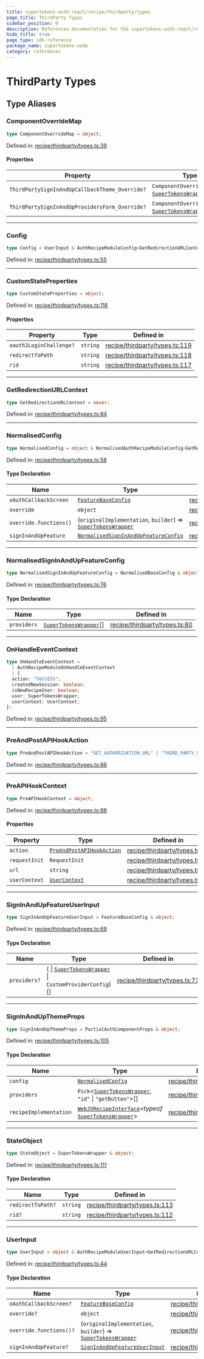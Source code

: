 ```yaml
---
title: supertokens-auth-react/recipe/thirdparty/types
page_title: ThirdParty Types
sidebar_position: 9
description: References documentation for the supertokens-auth-react/recipe/thirdparty/types package
hide_title: true
page_type: sdk-reference
package_name: supertokens-node
category: references
---
```


# ThirdParty Types


## Type Aliases

### ComponentOverrideMap

```ts
type ComponentOverrideMap = object;
```

Defined in: [recipe/thirdparty/types.ts:39](https://github.com/supertokens/supertokens-auth-react/blob/b337b23722adfbe2906b193ea5fcf98f9c98c8b0/lib/ts/recipe/thirdparty/types.ts#L39)

#### Properties

| Property | Type | Defined in |
| ------ | ------ | ------ |
| <a id="thirdpartysigninandupcallbacktheme_override"></a> `ThirdPartySignInAndUpCallbackTheme_Override?` | `ComponentOverride`\<*typeof* [`SuperTokensWrapper`](index.mdx#supertokenswrapper-1)\> | [recipe/thirdparty/types.ts:41](https://github.com/supertokens/supertokens-auth-react/blob/b337b23722adfbe2906b193ea5fcf98f9c98c8b0/lib/ts/recipe/thirdparty/types.ts#L41) |
| <a id="thirdpartysigninandupprovidersform_override"></a> `ThirdPartySignInAndUpProvidersForm_Override?` | `ComponentOverride`\<*typeof* [`SuperTokensWrapper`](index.mdx#supertokenswrapper-1)\> | [recipe/thirdparty/types.ts:40](https://github.com/supertokens/supertokens-auth-react/blob/b337b23722adfbe2906b193ea5fcf98f9c98c8b0/lib/ts/recipe/thirdparty/types.ts#L40) |

***

### Config

```ts
type Config = UserInput & AuthRecipeModuleConfig<GetRedirectionURLContext, PreAndPostAPIHookAction, OnHandleEventContext>;
```

Defined in: [recipe/thirdparty/types.ts:55](https://github.com/supertokens/supertokens-auth-react/blob/b337b23722adfbe2906b193ea5fcf98f9c98c8b0/lib/ts/recipe/thirdparty/types.ts#L55)

***

### CustomStateProperties

```ts
type CustomStateProperties = object;
```

Defined in: [recipe/thirdparty/types.ts:116](https://github.com/supertokens/supertokens-auth-react/blob/b337b23722adfbe2906b193ea5fcf98f9c98c8b0/lib/ts/recipe/thirdparty/types.ts#L116)

#### Properties

| Property | Type | Defined in |
| ------ | ------ | ------ |
| <a id="oauth2loginchallenge"></a> `oauth2LoginChallenge?` | `string` | [recipe/thirdparty/types.ts:119](https://github.com/supertokens/supertokens-auth-react/blob/b337b23722adfbe2906b193ea5fcf98f9c98c8b0/lib/ts/recipe/thirdparty/types.ts#L119) |
| <a id="redirecttopath"></a> `redirectToPath` | `string` | [recipe/thirdparty/types.ts:118](https://github.com/supertokens/supertokens-auth-react/blob/b337b23722adfbe2906b193ea5fcf98f9c98c8b0/lib/ts/recipe/thirdparty/types.ts#L118) |
| <a id="rid"></a> `rid` | `string` | [recipe/thirdparty/types.ts:117](https://github.com/supertokens/supertokens-auth-react/blob/b337b23722adfbe2906b193ea5fcf98f9c98c8b0/lib/ts/recipe/thirdparty/types.ts#L117) |

***

### GetRedirectionURLContext

```ts
type GetRedirectionURLContext = never;
```

Defined in: [recipe/thirdparty/types.ts:84](https://github.com/supertokens/supertokens-auth-react/blob/b337b23722adfbe2906b193ea5fcf98f9c98c8b0/lib/ts/recipe/thirdparty/types.ts#L84)

***

### NormalisedConfig

```ts
type NormalisedConfig = object & NormalisedAuthRecipeModuleConfig<GetRedirectionURLContext, PreAndPostAPIHookAction, OnHandleEventContext>;
```

Defined in: [recipe/thirdparty/types.ts:58](https://github.com/supertokens/supertokens-auth-react/blob/b337b23722adfbe2906b193ea5fcf98f9c98c8b0/lib/ts/recipe/thirdparty/types.ts#L58)

#### Type Declaration

| Name | Type | Defined in |
| ------ | ------ | ------ |
| `oAuthCallbackScreen` | [`FeatureBaseConfig`](types.mdx#featurebaseconfig) | [recipe/thirdparty/types.ts:60](https://github.com/supertokens/supertokens-auth-react/blob/b337b23722adfbe2906b193ea5fcf98f9c98c8b0/lib/ts/recipe/thirdparty/types.ts#L60) |
| `override` | `object` | [recipe/thirdparty/types.ts:61](https://github.com/supertokens/supertokens-auth-react/blob/b337b23722adfbe2906b193ea5fcf98f9c98c8b0/lib/ts/recipe/thirdparty/types.ts#L61) |
| `override.functions()` | (`originalImplementation`, `builder`) => [`SuperTokensWrapper`](index.mdx#supertokenswrapper-1) | [recipe/thirdparty/types.ts:62](https://github.com/supertokens/supertokens-auth-react/blob/b337b23722adfbe2906b193ea5fcf98f9c98c8b0/lib/ts/recipe/thirdparty/types.ts#L62) |
| `signInAndUpFeature` | [`NormalisedSignInAndUpFeatureConfig`](#normalisedsigninandupfeatureconfig) | [recipe/thirdparty/types.ts:59](https://github.com/supertokens/supertokens-auth-react/blob/b337b23722adfbe2906b193ea5fcf98f9c98c8b0/lib/ts/recipe/thirdparty/types.ts#L59) |

***

### NormalisedSignInAndUpFeatureConfig

```ts
type NormalisedSignInAndUpFeatureConfig = NormalisedBaseConfig & object;
```

Defined in: [recipe/thirdparty/types.ts:76](https://github.com/supertokens/supertokens-auth-react/blob/b337b23722adfbe2906b193ea5fcf98f9c98c8b0/lib/ts/recipe/thirdparty/types.ts#L76)

#### Type Declaration

| Name | Type | Defined in |
| ------ | ------ | ------ |
| `providers` | [`SuperTokensWrapper`](index.mdx#supertokenswrapper-1)[] | [recipe/thirdparty/types.ts:80](https://github.com/supertokens/supertokens-auth-react/blob/b337b23722adfbe2906b193ea5fcf98f9c98c8b0/lib/ts/recipe/thirdparty/types.ts#L80) |

***

### OnHandleEventContext

```ts
type OnHandleEventContext = 
  | AuthRecipeModuleOnHandleEventContext
  | {
  action: "SUCCESS";
  createdNewSession: boolean;
  isNewRecipeUser: boolean;
  user: SuperTokensWrapper;
  userContext: UserContext;
};
```

Defined in: [recipe/thirdparty/types.ts:95](https://github.com/supertokens/supertokens-auth-react/blob/b337b23722adfbe2906b193ea5fcf98f9c98c8b0/lib/ts/recipe/thirdparty/types.ts#L95)

***

### PreAndPostAPIHookAction

```ts
type PreAndPostAPIHookAction = "GET_AUTHORISATION_URL" | "THIRD_PARTY_SIGN_IN_UP";
```

Defined in: [recipe/thirdparty/types.ts:86](https://github.com/supertokens/supertokens-auth-react/blob/b337b23722adfbe2906b193ea5fcf98f9c98c8b0/lib/ts/recipe/thirdparty/types.ts#L86)

***

### PreAPIHookContext

```ts
type PreAPIHookContext = object;
```

Defined in: [recipe/thirdparty/types.ts:88](https://github.com/supertokens/supertokens-auth-react/blob/b337b23722adfbe2906b193ea5fcf98f9c98c8b0/lib/ts/recipe/thirdparty/types.ts#L88)

#### Properties

| Property | Type | Defined in |
| ------ | ------ | ------ |
| <a id="action"></a> `action` | [`PreAndPostAPIHookAction`](#preandpostapihookaction) | [recipe/thirdparty/types.ts:89](https://github.com/supertokens/supertokens-auth-react/blob/b337b23722adfbe2906b193ea5fcf98f9c98c8b0/lib/ts/recipe/thirdparty/types.ts#L89) |
| <a id="requestinit"></a> `requestInit` | `RequestInit` | [recipe/thirdparty/types.ts:90](https://github.com/supertokens/supertokens-auth-react/blob/b337b23722adfbe2906b193ea5fcf98f9c98c8b0/lib/ts/recipe/thirdparty/types.ts#L90) |
| <a id="url"></a> `url` | `string` | [recipe/thirdparty/types.ts:91](https://github.com/supertokens/supertokens-auth-react/blob/b337b23722adfbe2906b193ea5fcf98f9c98c8b0/lib/ts/recipe/thirdparty/types.ts#L91) |
| <a id="usercontext"></a> `userContext` | [`UserContext`](types.mdx#usercontext-1) | [recipe/thirdparty/types.ts:92](https://github.com/supertokens/supertokens-auth-react/blob/b337b23722adfbe2906b193ea5fcf98f9c98c8b0/lib/ts/recipe/thirdparty/types.ts#L92) |

***

### SignInAndUpFeatureUserInput

```ts
type SignInAndUpFeatureUserInput = FeatureBaseConfig & object;
```

Defined in: [recipe/thirdparty/types.ts:69](https://github.com/supertokens/supertokens-auth-react/blob/b337b23722adfbe2906b193ea5fcf98f9c98c8b0/lib/ts/recipe/thirdparty/types.ts#L69)

#### Type Declaration

| Name | Type | Defined in |
| ------ | ------ | ------ |
| `providers?` | ( \| [`SuperTokensWrapper`](index.mdx#supertokenswrapper-1) \| `CustomProviderConfig`)[] | [recipe/thirdparty/types.ts:73](https://github.com/supertokens/supertokens-auth-react/blob/b337b23722adfbe2906b193ea5fcf98f9c98c8b0/lib/ts/recipe/thirdparty/types.ts#L73) |

***

### SignInAndUpThemeProps

```ts
type SignInAndUpThemeProps = PartialAuthComponentProps & object;
```

Defined in: [recipe/thirdparty/types.ts:105](https://github.com/supertokens/supertokens-auth-react/blob/b337b23722adfbe2906b193ea5fcf98f9c98c8b0/lib/ts/recipe/thirdparty/types.ts#L105)

#### Type Declaration

| Name | Type | Defined in |
| ------ | ------ | ------ |
| `config` | [`NormalisedConfig`](#normalisedconfig) | [recipe/thirdparty/types.ts:108](https://github.com/supertokens/supertokens-auth-react/blob/b337b23722adfbe2906b193ea5fcf98f9c98c8b0/lib/ts/recipe/thirdparty/types.ts#L108) |
| `providers` | `Pick`\<[`SuperTokensWrapper`](index.mdx#supertokenswrapper-1), `"id"` \| `"getButton"`\>[] | [recipe/thirdparty/types.ts:106](https://github.com/supertokens/supertokens-auth-react/blob/b337b23722adfbe2906b193ea5fcf98f9c98c8b0/lib/ts/recipe/thirdparty/types.ts#L106) |
| `recipeImplementation` | [`WebJSRecipeInterface`](types.mdx#webjsrecipeinterface)\<*typeof* [`SuperTokensWrapper`](index.mdx#supertokenswrapper-1)\> | [recipe/thirdparty/types.ts:107](https://github.com/supertokens/supertokens-auth-react/blob/b337b23722adfbe2906b193ea5fcf98f9c98c8b0/lib/ts/recipe/thirdparty/types.ts#L107) |

***

### StateObject

```ts
type StateObject = SuperTokensWrapper & object;
```

Defined in: [recipe/thirdparty/types.ts:111](https://github.com/supertokens/supertokens-auth-react/blob/b337b23722adfbe2906b193ea5fcf98f9c98c8b0/lib/ts/recipe/thirdparty/types.ts#L111)

#### Type Declaration

| Name | Type | Defined in |
| ------ | ------ | ------ |
| `redirectToPath?` | `string` | [recipe/thirdparty/types.ts:113](https://github.com/supertokens/supertokens-auth-react/blob/b337b23722adfbe2906b193ea5fcf98f9c98c8b0/lib/ts/recipe/thirdparty/types.ts#L113) |
| `rid?` | `string` | [recipe/thirdparty/types.ts:112](https://github.com/supertokens/supertokens-auth-react/blob/b337b23722adfbe2906b193ea5fcf98f9c98c8b0/lib/ts/recipe/thirdparty/types.ts#L112) |

***

### UserInput

```ts
type UserInput = object & AuthRecipeModuleUserInput<GetRedirectionURLContext, PreAndPostAPIHookAction, OnHandleEventContext>;
```

Defined in: [recipe/thirdparty/types.ts:44](https://github.com/supertokens/supertokens-auth-react/blob/b337b23722adfbe2906b193ea5fcf98f9c98c8b0/lib/ts/recipe/thirdparty/types.ts#L44)

#### Type Declaration

| Name | Type | Defined in |
| ------ | ------ | ------ |
| `oAuthCallbackScreen?` | [`FeatureBaseConfig`](types.mdx#featurebaseconfig) | [recipe/thirdparty/types.ts:46](https://github.com/supertokens/supertokens-auth-react/blob/b337b23722adfbe2906b193ea5fcf98f9c98c8b0/lib/ts/recipe/thirdparty/types.ts#L46) |
| `override?` | `object` | [recipe/thirdparty/types.ts:47](https://github.com/supertokens/supertokens-auth-react/blob/b337b23722adfbe2906b193ea5fcf98f9c98c8b0/lib/ts/recipe/thirdparty/types.ts#L47) |
| `override.functions()?` | (`originalImplementation`, `builder`) => [`SuperTokensWrapper`](index.mdx#supertokenswrapper-1) | [recipe/thirdparty/types.ts:48](https://github.com/supertokens/supertokens-auth-react/blob/b337b23722adfbe2906b193ea5fcf98f9c98c8b0/lib/ts/recipe/thirdparty/types.ts#L48) |
| `signInAndUpFeature?` | [`SignInAndUpFeatureUserInput`](#signinandupfeatureuserinput) | [recipe/thirdparty/types.ts:45](https://github.com/supertokens/supertokens-auth-react/blob/b337b23722adfbe2906b193ea5fcf98f9c98c8b0/lib/ts/recipe/thirdparty/types.ts#L45) |
